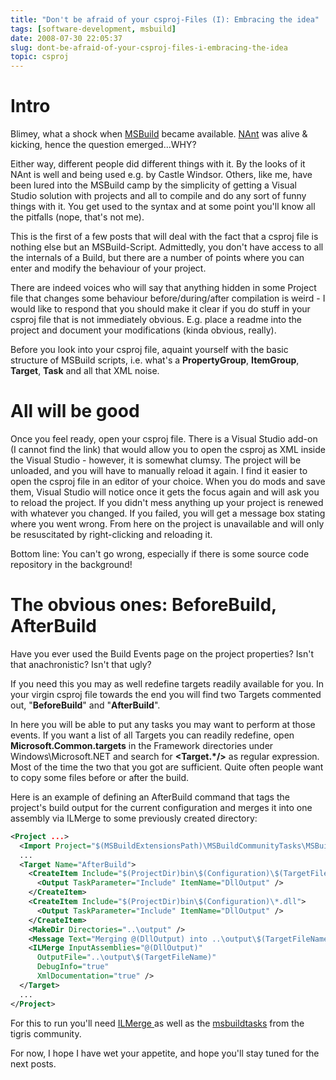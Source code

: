```yaml
---
title: "Don't be afraid of your csproj-Files (I): Embracing the idea"
tags: [software-development, msbuild]
date: 2008-07-30 22:05:37
slug: dont-be-afraid-of-your-csproj-files-i-embracing-the-idea
topic: csproj
---
```


<TopicToc topicId="csproj" active="Don't be afraid of your csproj-Files (I): Embracing the idea" />

# Intro

Blimey, what a shock when [MSBuild](http://msdn.microsoft.com/en-us/library/0k6kkbsd.aspx) became available. [NAnt](http://nant.sourceforge.net/) was alive & kicking, hence the question emerged...WHY?

Either way, different people did different things with it. By the looks of it NAnt is well and being used e.g. by Castle Windsor. Others, like me, have been lured into the MSBuild camp by the simplicity of getting a Visual Studio solution with projects and all to compile and do any sort of funny things with it. You get used to the syntax and at some point you'll know all the pitfalls (nope, that's not me).

This is the first of a few posts that will deal with the fact that a csproj file is nothing else but an MSBuild-Script. Admittedly, you don't have access to all the internals of a Build, but there are a number of points where you can enter and modify the behaviour of your project.

There are indeed voices who will say that anything hidden in some Project file that changes some behaviour before/during/after compilation is weird - I would like to respond that you should make it clear if you do stuff in your csproj file that is not immediately obvious. E.g. place a readme into the project and document your modifications (kinda obvious, really).

Before you look into your csproj file, aquaint yourself with the basic structure of MSBuild scripts, i.e. what's a **PropertyGroup**, **ItemGroup**, **Target**, **Task** and all that XML noise.

# All will be good

Once you feel ready, open your csproj file. There is a Visual Studio add-on (I cannot find the link) that would allow you to open the csproj as XML inside the Visual Studio - however, it is somewhat clumsy. The project will be unloaded, and you will have to manually reload it again. I find it easier to open the csproj file in an editor of your choice. When you do mods and save them, Visual Studio will notice once it gets the focus again and will ask you to reload the project. If you didn't mess anything up your project is renewed with whatever you changed. If you failed, you will get a message box stating where you went wrong. From here on the project is unavailable and will only be resuscitated by right-clicking and reloading it. 

Bottom line: You can't go wrong, especially if there is some source code repository in the background!

# The obvious ones: BeforeBuild, AfterBuild

Have you ever used the Build Events page on the project properties? Isn't that anachronistic? Isn't that ugly?

If you need this you may as well redefine targets readily available for you. In your virgin csproj file towards the end you will find two Targets commented out, "**BeforeBuild**" and "**AfterBuild**".

In here you will be able to put any tasks you may want to perform at those events. If you want a list of all Targets you can readily redefine, open **Microsoft.Common.targets** in the Framework directories under Windows\Microsoft.NET and search for **&lt;Target.*/&gt;** as regular expression. Most of the time the two that you got are sufficient. Quite often people want to copy some files before or after the build. 

Here is an example of defining an AfterBuild command that tags the project's build output for the current configuration and merges it into one assembly via ILMerge to some previously created directory:

```xml
<Project ...>
  <Import Project="$(MSBuildExtensionsPath)\MSBuildCommunityTasks\MSBuild.Community.Tasks.Targets"/>
  ...
  <Target Name="AfterBuild">
    <CreateItem Include="$(ProjectDir)bin\$(Configuration)\$(TargetFileName)">
      <Output TaskParameter="Include" ItemName="DllOutput" />
    </CreateItem>
    <CreateItem Include="$(ProjectDir)bin\$(Configuration)\*.dll">
      <Output TaskParameter="Include" ItemName="DllOutput" />
    </CreateItem>
    <MakeDir Directories="..\output" />
    <Message Text="Merging @(DllOutput) into ..\output\$(TargetFileName)" />
    <ILMerge InputAssemblies="@(DllOutput)" 
      OutputFile="..\output\$(TargetFileName)"
      DebugInfo="true"
      XmlDocumentation="true" />
  </Target>
  ...
</Project>
```

For this to run you'll need [ILMerge ](http://research.microsoft.com/~mbarnett/ILMerge.aspx)as well as the 
[msbuildtasks](http://msbuildtasks.tigris.org/) from the tigris community.

For now, I hope I have wet your appetite, and hope you'll stay tuned for the next posts.